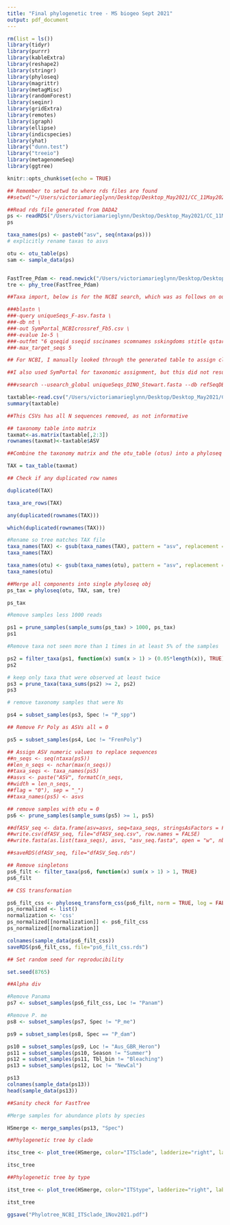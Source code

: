 ```yaml
---
title: "Final phylogenetic tree - MS biogeo Sept 2021"
output: pdf_document
---
```


```r
rm(list = ls())
library(tidyr)
library(purrr)
library(kableExtra)
library(reshape2)
library(stringr)
library(phyloseq)
library(magrittr)
library(metagMisc)
library(randomForest)
library(seqinr)
library(gridExtra)
library(remotes)
library(igraph)
library(ellipse)
library(indicspecies)
library(yhat)
library("dunn.test")
library("treeio")
library(metagenomeSeq)
library(ggtree)

knitr::opts_chunk$set(echo = TRUE)
```


```r
## Remember to setwd to where rds files are found
##setwd("~/Users/victoriamarieglynn/Desktop/Desktop_May2021/CC_11May2021_DINOenv")

##Read rds file generated from DADA2
ps <- readRDS("/Users/victoriamarieglynn/Desktop/Desktop_May2021/CC_11May2021_DINOenv/symITSps_may2021.rds")
ps 
```

```r
taxa_names(ps) <- paste0("asv", seq(ntaxa(ps))) 
# explicitly rename taxas to asvs

otu <- otu_table(ps)
sam <- sample_data(ps)


FastTree_Pdam <- read.newick("/Users/victoriamarieglynn/Desktop/Desktop_May2021/CC_11May2021_DINOenv/FastTree_Pdampruned_notax.DINO", node.label = "label")  
tre <- phy_tree(FastTree_Pdam)

```

```r
##Taxa import, below is for the NCBI search, which was as follows on our Compute Canada clusters:

###blastn \
###-query uniqueSeqs_F-asv.fasta \
###-db nt \
###-out SymPortal_NCBIcrossref_Fb5.csv \
###-evalue 1e-5 \
###-outfmt "6 qseqid sseqid sscinames scomnames sskingdoms stitle qstart qend mismatch evalue length" \
###-max_target_seqs 5

## For NCBI, I manually looked through the generated table to assign clade and type level identifications. 

##I also used SymPortal for taxonomic assignment, but this did not result in ITS clades being grouped together. This was run using the following: 

###vsearch --usearch_global uniqueSeqs_DINO_Stewart.fasta --db refSeqDB.fa --blast6out DINOSt_taxa.txt --id 0.6 --output_no_hits --db refSeqDB.fa nomatch_DINOST.txt}
```

```r
taxtable<-read.csv("/Users/victoriamarieglynn/Desktop/Desktop_May2021/CC_11May2021_DINOenv/DINO_NCBI_26feb2021_noNs.csv")
summary(taxtable)

##This CSVs has all N sequences removed, as not informative 
```

```r
## taxonomy table into matrix 
taxmat<-as.matrix(taxtable[,2:3])
rownames(taxmat)<-taxtable$ASV
```

```r

##Combine the taxonomy matrix and the otu_table (otus) into a phyloseq object

TAX = tax_table(taxmat)

## Check if any duplicated row names

duplicated(TAX)

taxa_are_rows(TAX)

any(duplicated(rownames(TAX)))

which(duplicated(rownames(TAX)))

#Rename so tree matches TAX file
taxa_names(TAX) <- gsub(taxa_names(TAX), pattern = "asv", replacement = "Seq")  
taxa_names(TAX)

taxa_names(otu) <- gsub(taxa_names(otu), pattern = "asv", replacement = "Seq")  
taxa_names(otu)
```

```r
##Merge all components into single phyloseq obj
ps_tax = phyloseq(otu, TAX, sam, tre)

ps_tax

```


```r

#Remove samples less 1000 reads

ps1 = prune_samples(sample_sums(ps_tax) > 1000, ps_tax)
ps1

#Remove taxa not seen more than 1 times in at least 5% of the samples

ps2 = filter_taxa(ps1, function(x) sum(x > 1) > (0.05*length(x)), TRUE)
ps2

# keep only taxa that were observed at least twice
ps3 = prune_taxa(taxa_sums(ps2) >= 2, ps2)
ps3 

# remove taxonomy samples that were Ns

ps4 = subset_samples(ps3, Spec != "P_spp")

## Remove Fr Poly as ASVs all = 0

ps5 = subset_samples(ps4, Loc != "FrenPoly") 
```

```r
## Assign ASV numeric values to replace sequences
##n_seqs <- seq(ntaxa(ps5))
##len_n_seqs <- nchar(max(n_seqs))
##taxa_seqs <- taxa_names(ps5)
##asvs <- paste("ASV", formatC(n_seqs,
##width = len_n_seqs,
##flag = "0"), sep = "_")
##taxa_names(ps5) <- asvs

## remove samples with otu = 0 
ps6 <- prune_samples(sample_sums(ps5) >= 1, ps5)
```

```r

##dfASV_seq <- data.frame(asv=asvs, seq=taxa_seqs, stringsAsFactors = FALSE)
##write.csv(dfASV_seq, file="dfASV_seq.csv", row.names = FALSE)
##write.fasta(as.list(taxa_seqs), asvs, "asv_seq.fasta", open = "w", nbchar = 60, as.string =TRUE)

##saveRDS(dfASV_seq, file="dfASV_Seq.rds")
```

```r
## Remove singletons
ps6_filt <- filter_taxa(ps6, function(x) sum(x > 1) > 1, TRUE)
ps6_filt
```

```r

## CSS transformation

ps6_filt_css <- phyloseq_transform_css(ps6_filt, norm = TRUE, log = FALSE)
ps_normalized <- list()
normalization <- 'css'
ps_normalized[[normalization]] <- ps6_filt_css
ps_normalized[[normalization]]

colnames(sample_data(ps6_filt_css))
saveRDS(ps6_filt_css, file="ps6_filt_css.rds")

```

```r

## Set random seed for reproducibility 

set.seed(8765)

##Alpha div

#Remove Panama
ps7 <- subset_samples(ps6_filt_css, Loc != "Panam") 

#Remove P. me
ps8 <- subset_samples(ps7, Spec != "P_me") 

ps9 = subset_samples(ps8, Spec == "P_dam")

ps10 = subset_samples(ps9, Loc != "Aus_GBR_Heron") 
ps11 = subset_samples(ps10, Season != "Summer") 
ps12 = subset_samples(ps11, Tbl_bin != "Bleaching") 
ps13 = subset_samples(ps12, Loc != "NewCal") 

ps13
colnames(sample_data(ps13))
head(sample_data(ps13))
```

```r

##Sanity check for FastTree

#Merge samples for abundance plots by species

HSmerge <- merge_samples(ps13, "Spec")

##Phylogenetic tree by clade

itsc_tree <- plot_tree(HSmerge, color="ITSclade", ladderize="right", label.tips="taxa_names") + geom_treescale() 

itsc_tree
```

```r
##Phylogenetic tree by type

itst_tree <- plot_tree(HSmerge, color="ITStype", ladderize="right", label.tips="taxa_names") + geom_treescale() 

itst_tree

ggsave("Phylotree_NCBI_ITSclade_1Nov2021.pdf")

```
